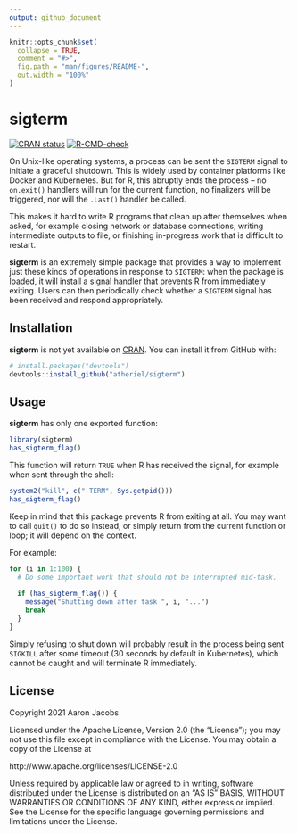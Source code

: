 ```yaml
---
output: github_document
---
```


<!-- README.md is generated from README.Rmd. Please edit that file -->

```r
knitr::opts_chunk$set(
  collapse = TRUE,
  comment = "#>",
  fig.path = "man/figures/README-",
  out.width = "100%"
)
```

# sigterm

<!-- badges: start -->
[![CRAN status](https://www.r-pkg.org/badges/version/sigterm)](https://CRAN.R-project.org/package=sigterm)
[![R-CMD-check](https://github.com/atheriel/sigterm/workflows/R-CMD-check/badge.svg)](https://github.com/atheriel/sigterm/actions)
<!-- badges: end -->

On Unix-like operating systems, a process can be sent the `SIGTERM` signal to
initiate a graceful shutdown. This is widely used by container platforms like
Docker and Kubernetes. But for R, this abruptly ends the process -- no
`on.exit()` handlers will run for the current function, no finalizers will
be triggered, nor will the `.Last()` handler be called.

This makes it hard to write R programs that clean up after themselves when
asked, for example closing network or database connections, writing
intermediate outputs to file, or finishing in-progress work that is difficult
to restart.

**sigterm** is an extremely simple package that provides a way to implement just
these kinds of operations in response to `SIGTERM`: when the package is loaded,
it will install a signal handler that prevents R from immediately exiting.
Users can then periodically check whether a `SIGTERM` signal has been received
and respond appropriately.

## Installation

**sigterm** is not yet available on [CRAN](https://CRAN.R-project.org). You can
install it from GitHub with:

``` r
# install.packages("devtools")
devtools::install_github("atheriel/sigterm")
```
## Usage

**sigterm** has only one exported function:

```r
library(sigterm)
has_sigterm_flag()
```

This function will return `TRUE` when R has received the signal, for example
when sent through the shell:

```r
system2("kill", c("-TERM", Sys.getpid()))
has_sigterm_flag()
```

Keep in mind that this package prevents R from exiting at all. You may want to
call `quit()` to do so instead, or simply return from the current function or
loop; it will depend on the context.

For example:

```r
for (i in 1:100) {
  # Do some important work that should not be interrupted mid-task.
  
  if (has_sigterm_flag()) {
    message("Shutting down after task ", i, "...")
    break
  }
}
```


Simply refusing to shut down will probably result in the process being sent
`SIGKILL` after some timeout (30 seconds by default in Kubernetes), which
cannot be caught and will terminate R immediately.

## License

Copyright 2021 Aaron Jacobs

Licensed under the Apache License, Version 2.0 (the "License");
you may not use this file except in compliance with the License.
You may obtain a copy of the License at

  http://www.apache.org/licenses/LICENSE-2.0

Unless required by applicable law or agreed to in writing, software
distributed under the License is distributed on an "AS IS" BASIS,
WITHOUT WARRANTIES OR CONDITIONS OF ANY KIND, either express or implied.
See the License for the specific language governing permissions and
limitations under the License.
